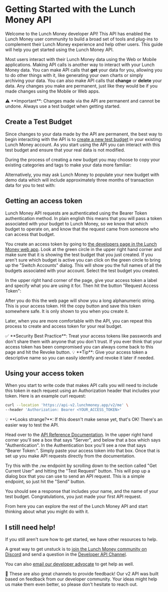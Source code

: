 # Getting Started with the Lunch Money API

Welcome to the Lunch Money developer API! This API has enabled the Lunch Money user community to build a broad set of tools and plug-ins to complement their Lunch Money experience and help other users. This guide will help you get started using the Lunch Money API.

Most users interact with their Lunch Money data using the Web or Mobile applications. Making API calls is another way to interact with your Lunch Money data. You can make API calls that **get** your data for you, allowing you to do other things with it, like generating your own charts or simply archiving your data. You can also make API calls that **change** or **delete** your data. Any changes you make are permanent, just like they would be if you made changes using the Mobile or Web apps.

<p></p>
<scalar-callout type="warning">
⚠️ **Important**: Changes made via the API are permanent and cannot be undone. Always use a test budget when getting started.
</scalar-callout>

## Create a Test Budget

Since changes to your data made by the API are permanent, the best way to begin interacting with the API is to [create a new test budget](https://support.lunchmoney.app/miscellaneous/unlimited-budgeting-accounts) in your existing Lunch Money account. As you start using the API you can interact with this test budget and ensure that your real data is not modified.

During the process of creating a new budget you may choose to copy your existing categories and tags to make your data more familiar:

<scalar-image
  src="https://raw.githubusercontent.com/jpjpjp/lm-v2-dev-portal-poc/main/images/CopyCategoriesAndTags.jpg"
  alt="Copy Categories and Tags">
</scalar-image>

Alternatively, you may ask Lunch Money to populate your new budget with demo data which will include approximately three months of transaction data for you to test with:

<scalar-image
  src="https://raw.githubusercontent.com/jpjpjp/lm-v2-dev-portal-poc/main/images/DemoData.png"
  alt="Demo Data">
</scalar-image>

## Getting an access token

Lunch Money API requests are authenticated using the Bearer Token authentication method. In plain english this means that you will pass a token associated with your budget to Lunch Money, so we know that which budget to operate on, and know that the request came from someone who can access that budget.

<scalar-button
  title="Go to Developers Page"
  href="https://my.lunchmoney.app/developers"
  icon="phosphor/regular/key">
</scalar-button>

You create an access token by going to [the developers page in the Lunch Money web app](https://my.lunchmoney.app/developers). Look at the green circle in the upper right hand corner and make sure that it is showing the test budget that you just created. If you aren't sure which budget is active you can click on the green circle to bring up the "Switch Accounts" dialog. This will show you the full names of all the budgets associated with your account. Select the test budget you created.

In the upper right hand corner of the page, give your access token a label and specify what you are using it for. Then hit the button "Request Access Token":

<scalar-image
  src="https://raw.githubusercontent.com/jpjpjp/lm-v2-dev-portal-poc/main/images/RequestAccessToken.png"
  alt="Request Access Token">
</scalar-image>

After you do this the web page will show you a long alphanumeric string. This is your access token. Hit the copy button and save this token somewhere safe. It is only shown to you when you create it.

Later, when you are more comfortable with the API, you can repeat this process to create and access token for your real budget.
<p></p>
<scalar-callout type="success">
✅ **Security Best Practice**: Treat your access tokens like passwords and don't share them with anyone that you don't trust. If you ever think that your access token has been compromised you can always come back to this page and hit the Revoke button.
</scalar-callout>
<scalar-callout type="info">
💡 **Tip**: Give your access token a descriptive name so you can easily identify and revoke it later if needed.
</scalar-callout>



## Using your access token

When you start to write code that makes API calls you will need to include this token in each request using an Authorization header that includes your token. Here is an example curl request:

```bash
curl --location 'https://api-v2.lunchmoney.app/v2/me' \
--header 'Authorization: Bearer <YOUR_ACCESS_TOKEN>'
```

<scalar-callout type="info">
💡 **Looks strange?**: If this doesn't make sense yet, that's OK! There's an easier way to test the API.
</scalar-callout>

Head over to the [API Reference Documentation](../lunch-money-api-v2-reference#description/overview). In the upper right hand corner you'll see a box that says "Server", and below that a box which says "Authentication". In the Authentication box you'll see a row that says "Bearer Token:". Simply paste your access token into that box. Once that is set up you make API requests directly from the documentation.

<scalar-button
  title="Open API Reference"
  href="../lunch-money-api-v2-reference#description/overview"
  icon="phosphor/regular/book-open">
</scalar-button>

Try this with the `/me` endpoint by scrolling down to the section called "Get Current User" and hitting the "Test Request" button. This will pop up a dialog box that you can use to send an API request. This is a simple endpoint, so just hit the "Send" button. 

You should see a response that includes your name, and the name of your test budget.  Congratulations, you just made your first API request.

From here you can explore the rest of the Lunch Money API and start thinking about what you might do with it.

## I still need help!

If you still aren't sure how to get started, we have other resources to help.

<scalar-row>
  <scalar-button
    title="Join Discord"
    href="https://lunchmoney.app/discord"
    icon="phosphor/regular/chat-circle">
  </scalar-button>

  <scalar-button
    title="Email Developer Advocate"
    href="mailto:jp@lunchmoney.app"
    icon="phosphor/regular/envelope">
  </scalar-button>
</scalar-row>

A great way to get unstuck is to [join the Lunch Money community on Discord](https://lunchmoney.app/discord) and send a question in the [Developer API Channel](https://discord.com/channels/842337014556262411/1134594318414389258).

You can also [email our developer advocate](mailto:jp@lunchmoney.app) to get help as well.

<scalar-callout type="info">
💬 These are also great channels to provide feedback! Our v2 API was built based on feedback from our developer community. Your ideas might help us make them even better, so please don't hesitate to reach out.
</scalar-callout>
